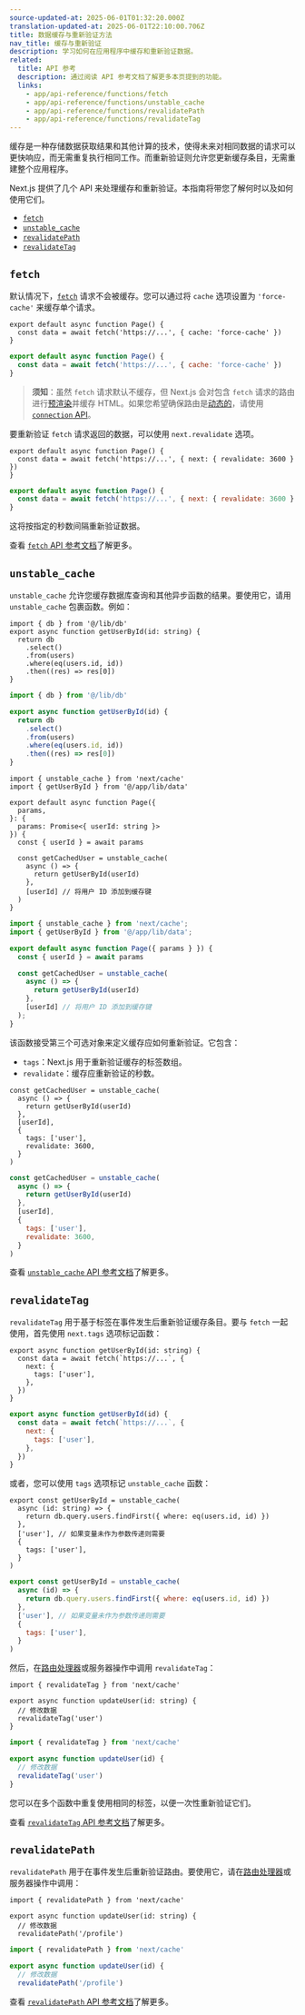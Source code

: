 ```yaml
---
source-updated-at: 2025-06-01T01:32:20.000Z
translation-updated-at: 2025-06-01T22:10:00.706Z
title: 数据缓存与重新验证方法
nav_title: 缓存与重新验证
description: 学习如何在应用程序中缓存和重新验证数据。
related:
  title: API 参考
  description: 通过阅读 API 参考文档了解更多本页提到的功能。
  links:
    - app/api-reference/functions/fetch
    - app/api-reference/functions/unstable_cache
    - app/api-reference/functions/revalidatePath
    - app/api-reference/functions/revalidateTag
---
```


缓存是一种存储数据获取结果和其他计算的技术，使得未来对相同数据的请求可以更快响应，而无需重复执行相同工作。而重新验证则允许您更新缓存条目，无需重建整个应用程序。

Next.js 提供了几个 API 来处理缓存和重新验证。本指南将带您了解何时以及如何使用它们。

- [`fetch`](#fetch)
- [`unstable_cache`](#unstable_cache)
- [`revalidatePath`](#revalidatepath)
- [`revalidateTag`](#revalidatetag)

## `fetch`

默认情况下，[`fetch`](/docs/app/api-reference/functions/fetch) 请求不会被缓存。您可以通过将 `cache` 选项设置为 `'force-cache'` 来缓存单个请求。

```tsx filename="app/page.tsx" switcher
export default async function Page() {
  const data = await fetch('https://...', { cache: 'force-cache' })
}
```

```jsx filename="app/page.jsx" switcher
export default async function Page() {
  const data = await fetch('https://...', { cache: 'force-cache' })
}
```

> **须知**：虽然 `fetch` 请求默认不缓存，但 Next.js 会对包含 `fetch` 请求的路由进行[预渲染](/docs/app/getting-started/partial-prerendering#static-rendering)并缓存 HTML。如果您希望确保路由是[动态的](/docs/app/getting-started/partial-prerendering#dynamic-rendering)，请使用 [`connection` API](/docs/app/api-reference/functions/connection)。

要重新验证 `fetch` 请求返回的数据，可以使用 `next.revalidate` 选项。

```tsx filename="app/page.tsx" switcher
export default async function Page() {
  const data = await fetch('https://...', { next: { revalidate: 3600 } })
}
```

```jsx filename="app/page.jsx" switcher
export default async function Page() {
  const data = await fetch('https://...', { next: { revalidate: 3600 } })
}
```

这将按指定的秒数间隔重新验证数据。

查看 [`fetch` API 参考文档](/docs/app/api-reference/functions/fetch)了解更多。

## `unstable_cache`

`unstable_cache` 允许您缓存数据库查询和其他异步函数的结果。要使用它，请用 `unstable_cache` 包裹函数。例如：

```tsx filename="app/lib/data.ts swichter
import { db } from '@/lib/db'
export async function getUserById(id: string) {
  return db
    .select()
    .from(users)
    .where(eq(users.id, id))
    .then((res) => res[0])
}
```

```jsx filename="app/lib/data.js" switcher
import { db } from '@/lib/db'

export async function getUserById(id) {
  return db
    .select()
    .from(users)
    .where(eq(users.id, id))
    .then((res) => res[0])
}
```

```tsx filename="app/page.tsx" highlight={2,11,13} switcher
import { unstable_cache } from 'next/cache'
import { getUserById } from '@/app/lib/data'

export default async function Page({
  params,
}: {
  params: Promise<{ userId: string }>
}) {
  const { userId } = await params

  const getCachedUser = unstable_cache(
    async () => {
      return getUserById(userId)
    },
    [userId] // 将用户 ID 添加到缓存键
  )
}
```

```jsx filename="app/page.jsx" highlight={2,7,9} switcher
import { unstable_cache } from 'next/cache';
import { getUserById } from '@/app/lib/data';

export default async function Page({ params } }) {
  const { userId } = await params

  const getCachedUser = unstable_cache(
    async () => {
      return getUserById(userId)
    },
    [userId] // 将用户 ID 添加到缓存键
  );
}
```

该函数接受第三个可选对象来定义缓存应如何重新验证。它包含：

- `tags`：Next.js 用于重新验证缓存的标签数组。
- `revalidate`：缓存应重新验证的秒数。

```tsx filename="app/page.tsx" highlight={6-9} switcher
const getCachedUser = unstable_cache(
  async () => {
    return getUserById(userId)
  },
  [userId],
  {
    tags: ['user'],
    revalidate: 3600,
  }
)
```

```jsx filename="app/page.js" highlight={6-9} switcher
const getCachedUser = unstable_cache(
  async () => {
    return getUserById(userId)
  },
  [userId],
  {
    tags: ['user'],
    revalidate: 3600,
  }
)
```

查看 [`unstable_cache` API 参考文档](/docs/app/api-reference/functions/unstable_cache)了解更多。

## `revalidateTag`

`revalidateTag` 用于基于标签在事件发生后重新验证缓存条目。要与 `fetch` 一起使用，首先使用 `next.tags` 选项标记函数：

```tsx filename="app/lib/data.ts" highlight={3-5} switcher
export async function getUserById(id: string) {
  const data = await fetch(`https://...`, {
    next: {
      tags: ['user'],
    },
  })
}
```

```jsx filename="app/lib/data.js" highlight={3-5} switcher
export async function getUserById(id) {
  const data = await fetch(`https://...`, {
    next: {
      tags: ['user'],
    },
  })
}
```

或者，您可以使用 `tags` 选项标记 `unstable_cache` 函数：

```tsx filename="app/lib/data.ts" highlight={6-8} switcher
export const getUserById = unstable_cache(
  async (id: string) => {
    return db.query.users.findFirst({ where: eq(users.id, id) })
  },
  ['user'], // 如果变量未作为参数传递则需要
  {
    tags: ['user'],
  }
)
```

```jsx filename="app/lib/data.js" highlight={6-8} switcher
export const getUserById = unstable_cache(
  async (id) => {
    return db.query.users.findFirst({ where: eq(users.id, id) })
  },
  ['user'], // 如果变量未作为参数传递则需要
  {
    tags: ['user'],
  }
)
```

然后，在[路由处理器](/docs/app/api-reference/file-conventions/route)或服务器操作中调用 `revalidateTag`：

```tsx filename="app/lib/actions.ts" highlight={1} switcher
import { revalidateTag } from 'next/cache'

export async function updateUser(id: string) {
  // 修改数据
  revalidateTag('user')
}
```

```jsx filename="app/lib/actions.js" highlight={1} switcher
import { revalidateTag } from 'next/cache'

export async function updateUser(id) {
  // 修改数据
  revalidateTag('user')
}
```

您可以在多个函数中重复使用相同的标签，以便一次性重新验证它们。

查看 [`revalidateTag` API 参考文档](/docs/app/api-reference/functions/revalidateTag)了解更多。

## `revalidatePath`

`revalidatePath` 用于在事件发生后重新验证路由。要使用它，请在[路由处理器](/docs/app/api-reference/file-conventions/route)或服务器操作中调用：

```tsx filename="app/lib/actions.ts" highlight={1} switcher
import { revalidatePath } from 'next/cache'

export async function updateUser(id: string) {
  // 修改数据
  revalidatePath('/profile')
```

```jsx filename="app/lib/actions.js" highlight={1} switcher
import { revalidatePath } from 'next/cache'

export async function updateUser(id) {
  // 修改数据
  revalidatePath('/profile')
```

查看 [`revalidatePath` API 参考文档](/docs/app/api-reference/functions/revalidatePath)了解更多。